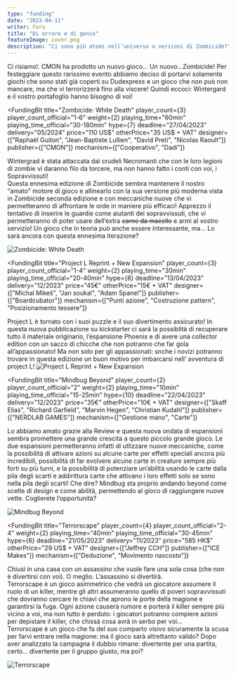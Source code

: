 ```yaml
---
type: "funding"
date: "2023-04-11"
writer: Fora
title: "Di orrore e di genio"
featureImage: cover.png
description: "Ci sono più atomi nell’universo o versioni di Zombicide?"
---
```


<FundingIntro>
  Ci risiamo!. <Link to="/publishers/cmon">CMON</Link> ha prodotto un nuovo gioco… Un nuovo…Zombicide! Per festeggiare
  questo rarissimo evento abbiamo deciso di portarvi solamente giochi che sono stati già coperti su Dudexpress e un
  gioco che non può non mancare, ma che vi terrorizzerà fino alla viscere! Quindi eccoci: Wintergard e il vostro
  portafoglio hanno bisogno di voi!
</FundingIntro>

<FundingBit
  title="Zombicide: White Death"
  player_count={3}
  player_count_official="1-6"
  weight={2}
  playing_time="60min"
  playing_time_official="30-180min"
  hype={7}
  deadline="27/04/2023"
  delivery="05/2024"
  price="110 US$"
  otherPrice="35 US$ + VAT"
  designer={["Raphaël Guiton", "Jean-Baptiste Lullien", "David Preti", "Nicolas Raoult"]}
  publisher={["CMON"]}
  mechanism={["Cooperativo", "Dadi"]}
>
  Wintergrad è stata attaccata dai crudeli Necromanti che con le loro legioni di zombie vi daranno filo da torcere, ma
  non hanno fatto i conti con voi, i Sopravvissuti! <br />
  Questa ennesima edizione di Zombicide sembra mantenere il nostro “amato" motore di gioco e allinearlo con la sua versione
  più moderna vista in <Link to="/reviews/zombicide-2-edizione/">Zombicide seconda edizione</Link> e con meccaniche nuove
  che vi permetteranno di affrontare le orde in maniere più efficaci! Apprezzo il tentativo di inserire le guardie come aiutanti
  dei sopravvissuti, che vi permetteranno di poter usare dell’extra <s>carne da macello</s> e armi al vostro servizio! Un
  gioco che in teoria può anche essere interessante, ma… Lo sarà ancora con questa ennesima iterazione?
</FundingBit>

<img src="game1.png" alt="Zombicide: White Death" />

<FundingLink
  title="Zombicide: White Death"
  link="https://www.kickstarter.com/projects/cmon/zombicide-white-death/description"
  small
/>

<FundingBit
  title="Project L Reprint + New Expansion"
  player_count={3}
  player_count_official="1-4"
  weight={2}
  playing_time="30min"
  playing_time_official="20-40min"
  hype={8}
  deadline="13/04/2023"
  delivery="12/2023"
  price="45€"
  otherPrice="15€ + VAT"
  designer={["Michal Mikeš", "Jan soukal", "Adam Spanel"]}
  publisher={["Boardcubator"]}
  mechanism={["Punti azione", "Costruzione pattern", "Posizionamento tessere"]}
>
  <Link to="/reviews/project-l">Project L</Link> è tornato con i suoi puzzle e il suo divertimento assicurato! In questa
  nuova pubblicazione su kickstarter ci sarà la possiblità di recuperare tutto il materiale originario, l’espansione
  Phoenix e di avere una collector edition con un sacco di chicche che non potranno che far gola all’appassionato! Ma
  non solo per gli appassionati: snche i novizi potranno trovare in questa edizione un buon motivo per imbarcarsi nell’
  avventura di project L!
</FundingBit>

<img src="game2.png" alt="Project L Reprint + New Expansion" />

<FundingLink
  link="https://www.kickstarter.com/projects/boardcubator/project-l-reprint-new-expansion"
  title="Project L Reprint + New Expansion"
  small
/>

<FundingBit
  title="Mindbug Beyond"
  player_count={2}
  player_count_official="2"
  weight={2}
  playing_time="10min"
  playing_time_official="15-25min"
  hype={10}
  deadline="22/04/2023"
  delivery="12/2023"
  price="35€"
  otherPrice="10€ + VAT"
  designer={["Skaff Elias", "Richard Garfield", "Marvin Hegen", "Christian Kudahl"]}
  publisher={["NERDLAB GAMES"]}
  mechanism={["Gestione mano", "Carte"]}
>
  Lo abbiamo amato grazie alla <Link to="/reviews/mindbug">Review</Link> e questa nuova ondata di espansioni sembra
  promettere una grande crescita a questo piccolo grande gioco. Le due espansioni permetteranno infatti di utlizzare
  nuove meccaniche, come la possibilità di attivare azioni su alcune carte per effetti speciali ancora più incredibili,
  possibilità di far evolvere alcune carte in creature sempre più forti su più turni, e la possibilità di potenziare
  un’abilità usando le carte dalla pila degli scarti e addirittura carte che attivano i loro effetti solo se sono nella
  pila degli scarti! Che dire? Mindbug sta proprio andando beyond come scelte di design e come abilità, permettendo al
  gioco di raggiungere nuove vette. Coglierete l’opportunità?
</FundingBit>

<img src="game3.png" alt="Mindbug Beyond" />

<FundingLink title="Mindbug Beyond" link="https://www.kickstarter.com/projects/nerdlab-games/mindbug-beyond" small />

<FundingBit
  title="Terrorscape"
  player_count={4}
  player_count_official="2-4"
  weight={2}
  playing_time="40min"
  playing_time_official="30-45min"
  hype={6}
  deadline="21/05/2023"
  delivery="11/2023"
  price="585 HK$"
  otherPrice="29 US$ + VAT"
  designer={["Jeffrey CCH"]}
  publisher={["ICE Makes"]}
  mechanism={["Deduzione", "Movimento nascosto"]}
>
  Chiusi in una casa con un assassino che vuole fare una sola cosa (che non è divertirsi con voi). O meglio. L’assassino
  si divertirà. <br />
  Terrorscape è un gioco asimmetrico che vedrà un giocatore assumere il ruolo di un killer, mentre gli altri assumeranno
  quello di poveri sopravvissuti che dovranno cercare le chiavi che aprono le porte della magione e garantirsi la fuga. Ogni
  azione causerà rumore e porterà il killer sempre più vicino a voi, ma non tutto è perduto: i giocatori potranno compiere
  azioni per depistare il killer, che chissà cosa avrà in serbo per voi... <br />
  Terrorscape è un gioco che fa del suo comparto visivo sicuramente la scusa per farvi entrare nella magione: ma il
  gioco sarà altrettanto valido? Dopo aver analizzato la campagna il dubbio rimane: divertente per una partita, certo…
  divertente per il gruppo giusto, ma poi?
</FundingBit>

<img src="game4.png" alt="Terrorscape" />

<FundingLink
  title="Terrorscape"
  link="https://www.kickstarter.com/projects/terrorscape/terrorscape-the-immersive-horror-boardgame-for-2-4-players/description"
  small
/>
